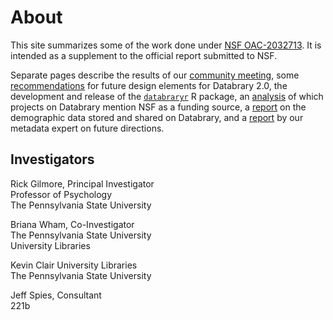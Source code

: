 # About {-}

This site summarizes some of the work done under [NSF OAC-2032713](https://www.nsf.gov/awardsearch/showAward?AWD_ID=2032713&HistoricalAwards=false).
It is intended as a supplement to the official report submitted to NSF.

Separate pages describe the results of our [community meeting](community-feedback.qmd), some [recommendations](recommendations.qmd) for future design elements for Databrary 2.0, the development and release of the [`databraryr`](databraryr-pkg.qmd) R package, an [analysis](nsf-funding.qmd) of which projects on Databrary mention NSF as a funding source, a [report](demographics.qmd) on the demographic data stored and shared on Databrary, and a [report](metadata.qmd) by our metadata expert on future directions.

## Investigators {-}

Rick Gilmore, Principal Investigator</br>
Professor of Psychology</br>
The Pennsylvania State University

Briana Wham, Co-Investigator</br>
The Pennsylvania State University</br>
University Libraries


Kevin Clair
University Libraries</br>
The Pennsylvania State University

Jeff Spies, Consultant</br>
221b

